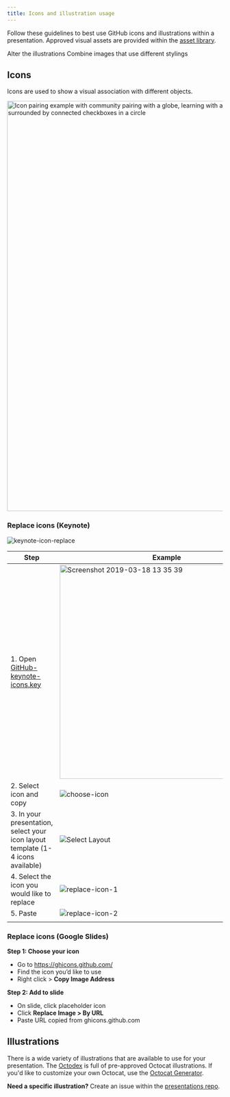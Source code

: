 ```yaml
---
title: Icons and illustration usage
---
```



Follow these guidelines to best use GitHub icons and illustrations within a presentation. Approved visual assets are provided within the [asset library](https://primer.style/presentations/assets/icon-packages).

<DoDontContainer>
  <Dont>
    <Text>Alter the illustrations</Text>
  </Dont>
  <Dont>
    <Text>Combine images that use different stylings</Text>
  </Dont>
</DoDontContainer>

## Icons

Icons are used to show a visual association with different objects.

<img
  width="958"
  alt="Icon pairing example with community pairing with a globe, learning with a lightbulb, virtual reality with a vr headset, and blockchain with lock surrounded by connected checkboxes in a circle"
  src="https://user-images.githubusercontent.com/10384315/55268614-b340c480-5248-11e9-9600-03b5bb7e6073.png"
/>

### Replace icons (Keynote)

<!--![Replacing icons in Keynote is easy!](https://user-images.githubusercontent.com/10384315/54571638-f4132080-49a0-11e9-9e4e-406ce3c44ec1.gif)-->

![keynote-icon-replace](https://user-images.githubusercontent.com/10384315/55364700-93064500-5496-11e9-8dc4-cfa2a106517e.gif)

| Step                                                                            | Example                                                                                                                                                            |
| ------------------------------------------------------------------------------- | ------------------------------------------------------------------------------------------------------------------------------------------------------------------ |
| 1. Open [GitHub-keynote-icons.key](https://primer.style/presentations/presentation-formats/keynote)  | <img width="500" alt="Screenshot 2019-03-18 13 35 39" src="https://user-images.githubusercontent.com/10384315/54571249-13a94980-499f-11e9-9643-1401534922d4.png"/> |
| 2. Select icon and copy                                                         | ![choose-icon](https://user-images.githubusercontent.com/10384315/55425611-c3ea8680-5537-11e9-877f-6e575e8b50a5.png)                                               |
| 3. In your presentation, select your icon layout template (1-4 icons available) | ![Select Layout](https://user-images.githubusercontent.com/10384315/54777536-ba742c80-4bcf-11e9-81e5-df0e518d8ad5.png)                                             |
| 4. Select the icon you would like to replace                                    | ![replace-icon-1](https://user-images.githubusercontent.com/10384315/55426006-9baf5780-5538-11e9-961a-307bb841056e.png)                                            |
| 5. Paste                                                                        | ![replace-icon-2](https://user-images.githubusercontent.com/10384315/55426007-9baf5780-5538-11e9-97eb-e140fe9ef55b.png)                                            |
|                                                                                 |

### Replace icons (Google Slides)

**Step 1: Choose your icon**

- Go to https://ghicons.github.com/
- Find the icon you’d like to use
- Right click > **Copy Image Address**

**Step 2: Add to slide**

- On slide, click placeholder icon
- Click **Replace Image > By URL**
- Paste URL copied from ghicons.github.com

## Illustrations

There is a wide variety of illustrations that are available to use for your presentation. The [Octodex](https://octodex.github.com/) is full of pre-approved Octocat illustrations. If you'd like to customize your own Octocat, use the [Octocat Generator](https://myoctocat.com/).

**Need a specific illustration?** Create an issue within the [presentations repo](https://github.com/primer/presentations/).
